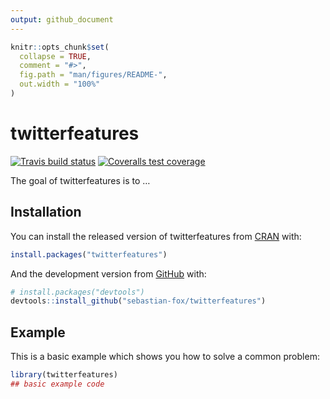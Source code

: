 ```yaml
---
output: github_document
---
```


<!-- README.md is generated from README.Rmd. Please edit that file -->

```r
knitr::opts_chunk$set(
  collapse = TRUE,
  comment = "#>",
  fig.path = "man/figures/README-",
  out.width = "100%"
)
```

# twitterfeatures

<!-- badges: start -->

[![Travis build status](https://travis-ci.org/sebastian-fox/twitterfeatures.svg?branch=master)](https://travis-ci.org/sebastian-fox/twitterfeatures)
[![Coveralls test coverage](https://coveralls.io/repos/github/sebastian-fox/twitterfeatures/badge.svg)](https://coveralls.io/r/sebastian-fox/twitterfeatures?branch=master)
<!-- badges: end -->

The goal of twitterfeatures is to ...

## Installation

You can install the released version of twitterfeatures from [CRAN](https://CRAN.R-project.org) with:

``` r
install.packages("twitterfeatures")
```

And the development version from [GitHub](https://github.com/) with:

``` r
# install.packages("devtools")
devtools::install_github("sebastian-fox/twitterfeatures")
```
## Example

This is a basic example which shows you how to solve a common problem:

```r
library(twitterfeatures)
## basic example code
```

